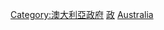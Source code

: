 {{noteTA
|G1=國家
}}
{{Commonscat|Government buildings in Australia}}
{{Portal|澳洲|建築}}

[[Category:澳大利亞政府|Category:澳大利亞政府]]
[[Category:澳洲各類建築物|政]]
[[Category:大洋洲各國政府建築物|Australia]]